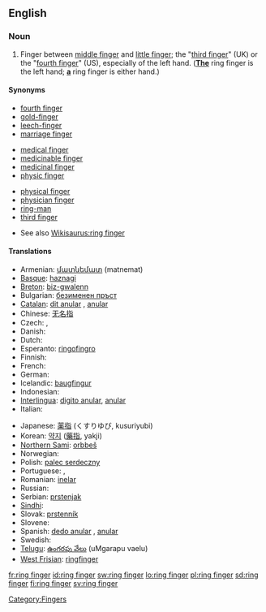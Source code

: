 ==English==

===Noun===
{{en-noun|sg=[[ring]] [[finger]]}}

# Finger between [[middle finger]] and [[little finger]]; the "[[third finger]]" (UK) or the "[[fourth finger]]" (US), especially of the left hand.  (<u>'''The'''</u> ring finger is the left hand; <u>'''a'''</u> ring finger is either hand.)

====Synonyms====
{{top3}}
* [[fourth finger]]
* [[gold-finger]]
* [[leech-finger]]
* [[marriage finger]]
{{mid3}}
* [[medical finger]]
* [[medicinable finger]]
* [[medicinal finger]]
* [[physic finger]]
{{mid3}}
* [[physical finger]]
* [[physician finger]]
* [[ring-man]]
* [[third finger]]
{{bottom}}
* See also [[Wikisaurus:ring finger]]

====Translations====
{{trans-top|finger between the middle finger and little finger}}
* Armenian: [[մատնեմատ]] (matnemat)
* [[Basque]]: [[haznagi]]
* [[Breton]]: [[biz-gwalenn]] {{m}}
* Bulgarian: [[безименен пръст]] {{m}}
* [[Catalan]]: [[dit anular]] {{m}}, [[anular]] {{m}}
* Chinese: [[无名指]]
* Czech: {{t-|cs|prsteník|m}}, {{t-|cs|prsteníček|m}}
* Danish: {{t-|da|ringfinger}}
* Dutch: {{t+|nl|ringvinger|m}}
* Esperanto: [[ringofingro]]
* Finnish: {{t+|fi|nimetön}}
* French: {{t+|fr|annulaire|m}}
* German: {{t+|de|Ringfinger|m}}
* Icelandic: [[baugfingur]] {{m}}
* Indonesian: {{t+|id|jari manis|xs=Indonesian}}
* [[Interlingua]]: [[digito anular]], [[anular]]
* Italian: {{t-|it|anulare|m}}
{{trans-mid}}
* Japanese: [[薬指]] (くすりゆび, kusuriyubi)
* Korean: [[약지]] ([[藥指]], yakji)
* [[Northern Sami]]: [[orbbeš]]
* Norwegian: {{t-|no|ringfinger|m}}
* Polish: [[palec serdeczny]] {{m}}
* Portuguese: {{t+|pt|dedo anular|m}}, {{t+|pt|anular|m}}
* Romanian: [[inelar]] {{m}}
* Russian: {{t+|ru|безымянный палец|m|tr=bezym'ánnyj pál'ec|sc=Cyrl}}
* Serbian: [[prstenjak]] {{m}}
* [[Sindhi]]: {{sd-Arab|[[ٻاچَ]]}} {{f}}
* Slovak: [[prstenník]] {{m}}
* Slovene: {{t+|sl|prstanec|m}}
* Spanish: [[dedo anular]] {{m}}, [[anular]] {{m}}
* Swedish: {{t-|sv|ringfinger|n}}
* [[Telugu]]: [[ఉంగరపు వేలు]] (uMgarapu vaelu)
* [[West Frisian]]: [[ringfinger]]
{{trans-bottom}}

[[Category:Fingers]]

[[fr:ring finger]]
[[id:ring finger]]
[[sw:ring finger]]
[[lo:ring finger]]
[[pl:ring finger]]
[[sd:ring finger]]
[[fi:ring finger]]
[[sv:ring finger]]